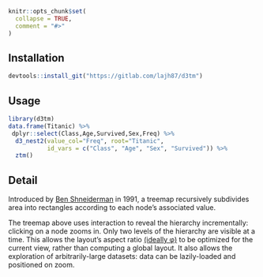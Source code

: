 ```r
knitr::opts_chunk$set(
  collapse = TRUE,
  comment = "#>"
)
```

## Installation

```r
devtools::install_git("https://gitlab.com/lajh87/d3tm")
```

## Usage

```r
library(d3tm)
data.frame(Titanic) %>%
 dplyr::select(Class,Age,Survived,Sex,Freq) %>%
  d3_nest2(value_col="Freq", root="Titanic",
           id_vars = c("Class", "Age", "Sex", "Survived")) %>%
  ztm()

```

## Detail

Introduced by [Ben Shneiderman](http://www.cs.umd.edu/hcil/treemap-history/) 
in 1991, a treemap recursively subdivides area into rectangles according to each 
node’s associated value. 

The treemap above uses interaction to reveal the hierarchy incrementally: 
clicking on a node zooms in. Only two levels of the hierarchy are visible at a time. 
This allows the layout’s aspect ratio 
[(ideally φ)](https://en.wikipedia.org/wiki/Golden_ratio) 
to be optimized for the current view, rather than computing a global layout. 
It also allows the exploration of arbitrarily-large datasets: 
data can be lazily-loaded and positioned on zoom.
